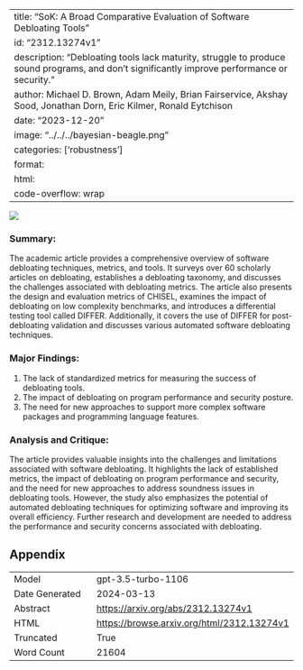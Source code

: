 
---
title: "SoK: A Broad Comparative Evaluation of Software Debloating Tools"
id: "2312.13274v1"
description: "Debloating tools lack maturity, struggle to produce sound programs, and don't significantly improve performance or security."
author: Michael D. Brown, Adam Meily, Brian Fairservice, Akshay Sood, Jonathan Dorn, Eric Kilmer, Ronald Eytchison
date: "2023-12-20"
image: "../../../bayesian-beagle.png"
categories: ['robustness']
format:
  html:
    code-overflow: wrap
---

![](../../../bayesian-beagle.png)

### Summary:

The academic article provides a comprehensive overview of software debloating techniques, metrics, and tools. It surveys over 60 scholarly articles on debloating, establishes a debloating taxonomy, and discusses the challenges associated with debloating metrics. The article also presents the design and evaluation metrics of CHISEL, examines the impact of debloating on low complexity benchmarks, and introduces a differential testing tool called DIFFER. Additionally, it covers the use of DIFFER for post-debloating validation and discusses various automated software debloating techniques.

### Major Findings:
1. The lack of standardized metrics for measuring the success of debloating tools.
2. The impact of debloating on program performance and security posture.
3. The need for new approaches to support more complex software packages and programming language features.

### Analysis and Critique:
The article provides valuable insights into the challenges and limitations associated with software debloating. It highlights the lack of established metrics, the impact of debloating on program performance and security, and the need for new approaches to address soundness issues in debloating tools. However, the study also emphasizes the potential of automated debloating techniques for optimizing software and improving its overall efficiency. Further research and development are needed to address the performance and security concerns associated with debloating.

## Appendix

|          |          |
|----------|----------|
| Model     | gpt-3.5-turbo-1106       |
| Date Generated     | 2024-03-13       |
| Abstract | [https://arxiv.org/abs/2312.13274v1](https://arxiv.org/abs/2312.13274v1)        |
| HTML     | [https://browse.arxiv.org/html/2312.13274v1](https://browse.arxiv.org/html/2312.13274v1)       |
| Truncated       | True       |
| Word Count       | 21604       |